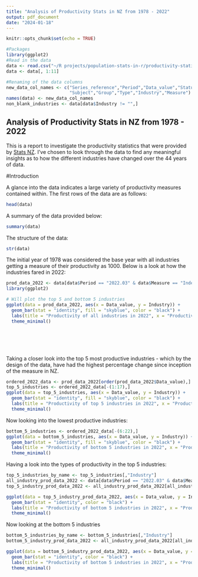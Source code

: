 ```yaml
---
title: "Analysis of Productivity Stats in NZ from 1978 - 2022"
output: pdf_document
date: "2024-01-18"
---
```


```r
knitr::opts_chunk$set(echo = TRUE)

#Packages
library(ggplot2)
#Read in the data
data <- read.csv("~/R projects/population-stats-in-r/productivity-statistics-1978-2022.csv", header=TRUE)
data <- data[, 1:11]

#Renaming of the data columns
new_data_col_names <- c("Series_reference","Period","Data_value","Status","Units","Magnitude",
                        "Subject","Group","Type","Industry","Measure")
names(data) <- new_data_col_names
non_blank_industries <- data[data$Industry != "",]
```

## Analysis of Productivity Stats in NZ from 1978 - 2022

This is a report to investigate the productivity statistics that were provided by [Stats NZ](https://www.stats.govt.nz/large-datasets/csv-files-for-download/). I've chosen to look through the data to find any meaningful insights as to how the different industries have changed over the 44 years of data.

#Introduction

A glance into the data indicates a large variety of productivity measures contained within. The first rows of the data are as follows:

```r
head(data)
```

A summary of the data provided below:
```r
summary(data)
```

The structure of the data:

```r
str(data)
```

The initial year of 1978 was considered the base year with all industries getting a measure of their productivity as 1000. Below is a look at how the industries fared in 2022:

```r
prod_data_2022 <- data[data$Period == "2022.03" & data$Measure == "Index" & data$Type == "Total",]
library(ggplot2)

# Will plot the top 5 and bottom 5 industries
ggplot(data = prod_data_2022, aes(x = Data_value, y = Industry)) +
  geom_bar(stat = "identity", fill = "skyblue", color = "black") +
  labs(title = "Productivity of all industries in 2022", x = "Productivity measure", y = "Industry") +
  theme_minimal()







```

Taking a closer look into the top 5 most productive industries - which by the design of the data, have had the highest percentage change since inception of the measure in NZ.

```r
ordered_2022_data <- prod_data_2022[order(prod_data_2022$Data_value),]
top_5_industries <- ordered_2022_data[-(1:17),]
ggplot(data = top_5_industries, aes(x = Data_value, y = Industry)) +
  geom_bar(stat = "identity", fill = "skyblue", color = "black") +
  labs(title = "Productivity of top 5 industries in 2022", x = "Productivity measure", y = "Industry") +
  theme_minimal()
```

Now looking into the lowest productive industries:

```r
bottom_5_industries <- ordered_2022_data[-(6:22),]
ggplot(data = bottom_5_industries, aes(x = Data_value, y = Industry)) +
  geom_bar(stat = "identity", fill = "skyblue", color = "black") +
  labs(title = "Productivity of bottom 5 industries in 2022", x = "Productivity measure", y = "Industry") +
  theme_minimal()
```
Having a look into the types of productivity in the top 5 industries:
```r
top_5_industries_by_name <- top_5_industries[,"Industry"]
all_industry_prod_data_2022 <- data[data$Period == "2022.03" & data$Measure == "Index" & data$Group == "Productivity Indexes - Industry Level (ANZSIC06)",]
top_5_industry_prod_data_2022 <- all_industry_prod_data_2022[all_industry_prod_data_2022$Industry %in%  top_5_industries_by_name,]

ggplot(data = top_5_industry_prod_data_2022, aes(x = Data_value, y = Industry, fill=Type)) +
  geom_bar(stat = "identity", color = "black") +
  labs(title = "Productivity of bottom 5 industries in 2022", x = "Productivity measure", y = "Industry") +
  theme_minimal()
```
Now looking at the bottom 5 industries
```r
bottom_5_industries_by_name <- bottom_5_industries[,"Industry"]
bottom_5_industry_prod_data_2022 <- all_industry_prod_data_2022[all_industry_prod_data_2022$Industry %in%  bottom_5_industries_by_name,]

ggplot(data = bottom_5_industry_prod_data_2022, aes(x = Data_value, y = Industry, fill=Type)) +
  geom_bar(stat = "identity", color = "black") +
  labs(title = "Productivity of bottom 5 industries in 2022", x = "Productivity measure", y = "Industry") +
  theme_minimal()

```












